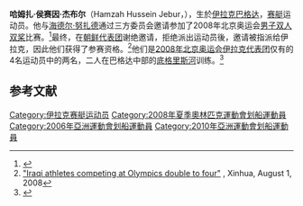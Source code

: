 {{Infobox Person
| name = 哈姆扎·侯赛因·杰布尔
| birth_date = {{birth date and age|1976|3|1}}
| birth_place = [[伊拉克|伊拉克]][[巴格达|巴格达]]
| height = 184 cm
| weight = 80 kg
| occupation = [[赛艇|赛艇]]运动员
}}
'''哈姆扎·侯赛因·杰布尔'''（Hamzah Hussein Jebur，{{bd|1976年|3月1日}}），生於[[伊拉克|伊拉克]][[巴格达|巴格达]]，[[赛艇|赛艇]]运动员。他与[[海德尔·努扎德|海德尔·努扎德]]通过三方委员会邀请参加了2008年北京奥运会[[2008年夏季奧林匹克運動會賽艇比賽|男子双人双桨]]比赛。<ref>{{cite web |title=Iraq rowers to compete in Beijing |publisher=International Rowing Federation |date=2008-07-31 |url=http://www.worldrowing.com/display/modules/news/dspNews.php?newid=324458 |accessdate=2008-07-31 |deadurl=yes |archiveurl=https://web.archive.org/web/20080806032947/http://www.worldrowing.com/display/modules/news/dspNews.php?newid=324458 |archivedate=2008-08-06 }}</ref>最终，在[[2008年夏季奥林匹克运动会朝鲜代表团|朝鲜代表团]]谢绝邀请，拒绝派出运动员後，邀请被指派给伊拉克，因此他们获得了参赛资格。<ref>[http://news.xinhuanet.com/english/2008-08/01/content_8890480.htm "Iraqi athletes competing at Olympics double to four"] {{Wayback|url=http://news.xinhuanet.com/english/2008-08/01/content_8890480.htm |date=20160303204313 }}, Xinhua, August 1, 2008</ref>他们是[[2008年夏季奥林匹克运动会伊拉克代表团|2008年北京奥运会伊拉克代表团]]仅有的4名运动员中的两名，二人在巴格达中部的[[底格里斯河|底格里斯河]]训练。<ref>{{cite web |last=Muir |first=Jim |title=Iraqi athletes face Olympic ban |publisher=BBC |date=2008-06-12 |url=http://news.bbc.co.uk/2/hi/middle_east/7450492.stm |accessdate=2008-07-31 |archive-date=2008-07-30 |archive-url=https://web.archive.org/web/20080730013231/http://news.bbc.co.uk/2/hi/middle_east/7450492.stm |dead-url=no }}</ref>

== 参考文献 ==
{{reflist}}

{{DEFAULTSORT:Hussein, Hamzah}}
[[Category:伊拉克赛艇运动员|Category:伊拉克赛艇运动员]]
[[Category:2008年夏季奧林匹克運動會划船運動員|Category:2008年夏季奧林匹克運動會划船運動員]]
[[Category:2006年亞洲運動會划船運動員|Category:2006年亞洲運動會划船運動員]]
[[Category:2010年亞洲運動會划船運動員|Category:2010年亞洲運動會划船運動員]]

{{sport-bio-stub}}